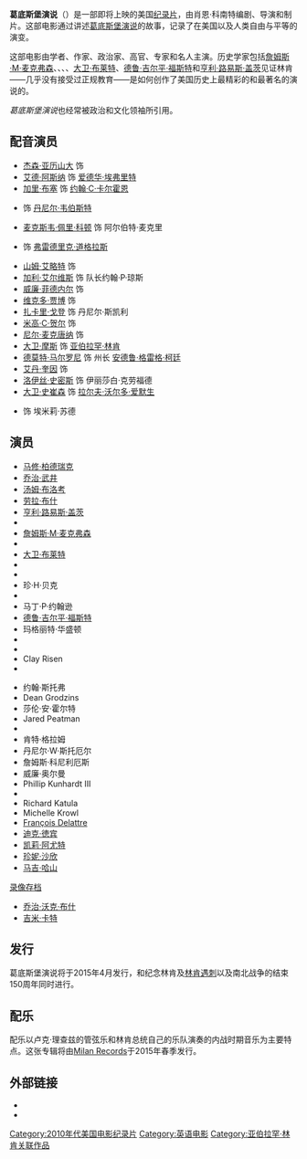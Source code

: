 {{unreferenced|time=2014-09-29T09:44:43+00:00}}
{{Infobox film
| name           = The Gettysburg Address
| image          = <!-- 檔案不存在 The_Gettysburg_Address_movie_poster.jpg -->
| caption        = 公映海报
| director       = 肖恩·科南特
| producer       = 肖恩·科南特<br />吉姆·科南特
| starring       = [[杰森·亚历山大|杰森·亚历山大]]<br />[[艾德·阿斯纳|艾德·阿斯纳]]<br />[[马修·柏德瑞克|马修·柏德瑞克]]<br />{{Link-en|基恩·大卫|Keith David}}<br />[[山姆·艾略特|山姆·艾略特]]<br />[[加利·艾尔维斯|加利·艾尔维斯]]<br />[[威廉·菲德内尔|威廉·菲德内尔]]<br />[[维克多·贾博|维克多·贾博]]<br /> [[扎卡里·戈登|扎卡里·戈登]] <br />[[米高·C·贺尔|米高·C·贺尔]]<br />[[尼尔·麦克唐纳|尼尔·麦克唐纳]]<br />[[大卫·摩斯|大卫·摩斯]]<br />[[德莫特·马尔罗尼|德莫特·马尔罗尼]]<br />[[艾丹·奎因|艾丹·奎因]]<br />[[洛伊丝·史密斯|洛伊丝·史密斯]]<br />[[大卫·史崔森|大卫·史崔森]]<br />[[乔治·武井|乔治·武井]]<br />{{Link-en|莉莉·泰勒|Lili Taylor}}<br />[[汤姆·布洛考|汤姆·布洛考]]<br />[[劳拉·布什|劳拉·布什]]
| music          = 卢克·理查兹
| cinematography = 肖恩·科南特
| editing        = 肖恩·科南特
| studio         = Rising Picture Company
| distributor    = 
| released       = 
| country        = 美国
| language       = 英语
}}

'''葛底斯堡演说'''（{{lang-en|'''''The Gettysburg Address'''''}}）是一部即将上映的美国[[纪录片|纪录片]]，由肖恩·科南特编剧、导演和制片。这部电影通过讲述[[葛底斯堡演说|葛底斯堡演说]]的故事，记录了在美国以及人类自由与平等的演变。

这部电影由学者、作家、政治家、高官、专家和名人主演。历史学家包括[[詹姆斯·M·麦克弗森|詹姆斯·M·麦克弗森]]、{{link-en|埃里克·福纳|Eric Foner}}、{{link-en|哈罗德·霍尔泽|Harold Holzer}}、{{link-en|艾伦·归尔佐|Allen C. Guelzo}}、[[大卫·布莱特|大卫·布莱特]]、[[德鲁·吉尔平·福斯特|德鲁·吉尔平·福斯特]]和[[亨利·路易斯·盖茨|亨利·路易斯·盖茨]]见证林肯——几乎没有接受过正规教育——是如何创作了美国历史上最精彩的和最著名的演说的。

''葛底斯堡演说''也经常被政治和文化领袖所引用。

==配音演员==

* [[杰森·亚历山大|杰森·亚历山大]] 饰 {{Link-en|诺亚·布鲁克斯|Noah Brooks}}
* [[艾德·阿斯纳|艾德·阿斯纳]] 饰 [[爱德华·埃弗里特|爱德华·埃弗里特]]
* [[加里·布塞|加里·布塞]] 饰 [[约翰·C·卡尔霍恩|约翰·C·卡尔霍恩]]
* {{Link-en|凯文·康韦|Kevin Conway}} 饰 [[丹尼尔·韦伯斯特|丹尼尔·韦伯斯特]]
* [[麦克斯韦·佩里·科顿|麦克斯韦·佩里·科顿]] 饰 阿尔伯特·麦克里
* {{Link-en|基恩·大卫|Keith David}} 饰 [[弗雷德里克·道格拉斯|弗雷德里克·道格拉斯]]
* [[山姆·艾略特|山姆·艾略特]] 饰 {{Link-en|沃德·希尔·拉蒙|Ward Hill Lamon}}
*[[加利·艾尔维斯|加利·艾尔维斯]] 饰 队长约翰·P·琼斯
*[[威廉·菲德内尔|威廉·菲德内尔]] 饰 {{Link-en|约翰·乔治·尼古拉|John G. Nicolay}}
*[[维克多·贾博|维克多·贾博]] 饰 {{Link-en|威廉·桑德斯|William Saunders}}
* [[扎卡里·戈登|扎卡里·戈登]] 饰 丹尼尔·斯凯利
* [[米高·C·贺尔|米高·C·贺尔]] 饰 {{Link-en|莱昂纳德·斯威特|Leonard Swett}}
* [[尼尔·麦克唐纳|尼尔·麦克唐纳]] 饰 {{Link-en|查尔斯·桑诺|Charles Sumner}}
* [[大卫·摩斯|大卫·摩斯]] 饰 [[亚伯拉罕·林肯|亚伯拉罕·林肯]]
* [[德莫特·马尔罗尼|德莫特·马尔罗尼]] 饰 州长 [[安德鲁·格雷格·柯廷|安德鲁·格雷格·柯廷]]
*[[艾丹·奎因|艾丹·奎因]] 饰 {{Link-en|西欧多尔·帕克|Theodore Parker}}
* [[洛伊丝·史密斯|洛伊丝·史密斯]] 饰 伊丽莎白·克劳福德
*[[大卫·史崔森|大卫·史崔森]] 饰 [[拉尔夫·沃尔多·爱默生|拉尔夫·沃尔多·爱默生]]
* {{Link-en|莉莉·泰勒|Lili Taylor}} 饰 埃米莉·苏德

==演员==

{{col-begin|width=60%}}
{{col-break}}
*[[马修·柏德瑞克|马修·柏德瑞克]]
*[[乔治·武井|乔治·武井]]
*[[汤姆·布洛考|汤姆·布洛考]]
*[[劳拉·布什|劳拉·布什]]
*[[亨利·路易斯·盖茨|亨利·路易斯·盖茨]]
*{{Link-en|艾瑞克·方纳|Eric Foner}}
*[[詹姆斯·M·麦克弗森|詹姆斯·M·麦克弗森]]
*{{Link-en|哈罗德·霍尔泽|Harold Holzer}}
*[[大卫·布莱特|大卫·布莱特]]
*{{Link-en|詹姆斯·奥克斯|James Oakes}}
*{{Link-en|伽柏·博里特|Gabor Boritt}}
*珍·H·贝克
*{{Link-en|托马斯·A·德斯贾尔丁|Thomas A. Desjardin}}
*马丁·P·约翰逊
*[[德鲁·吉尔平·福斯特|德鲁·吉尔平·福斯特]]
*玛格丽特·华盛顿
*{{link-en|埃里克·马库斯|Eric Marcus}}
*{{link-en|杰夫·沙拉|Jeff Shaara}}
*Clay Risen
*{{link-en|布兰达·温尼艾波|Brenda Wineapple}}
{{col-break}}
*约翰·斯托弗
*Dean Grodzins
*莎伦·安·霍尔特
*Jared Peatman
*{{link-en|迈克尔·伯林盖姆|Michael Burlingame}}
*肯特·格拉姆
*丹尼尔·W·斯托厄尔
*詹姆斯·科尼利厄斯
*威廉·奥尔曼
*Phillip Kunhardt III
*{{link-en|威廉·M·福勒|William M. Fowler}}
*Richard Katula
*Michelle Krowl
*[[François_Delattre|François Delattre]]
*[[迪克·徳宾|迪克·徳宾]]
*[[凯莉·阿尤特|凯莉·阿尤特]]
*[[珍妮·沙欣|珍妮·沙欣]]
*[[马吉·哈山|马吉·哈山]]
;[[录像存档|录像存档]]
*[[乔治·沃克·布什|乔治·沃克·布什]]
*[[吉米·卡特|吉米·卡特]]
{{col-end}}

==发行==

葛底斯堡演说将于2015年4月发行，和纪念林肯及[[林肯遇刺|林肯遇刺]]以及南北战争的结束150周年同时进行。

==配乐==

配乐以卢克·理查兹的管弦乐和林肯总统自己的乐队演奏的内战时期音乐为主要特点。这张专辑将由[[Milan_Records|Milan Records]]于2015年春季发行。

==外部链接==
*{{官方网站|http://gettysburgaddressfilm.com}}
* {{IMDb title|3066808|The Gettysburg Address}}

{{DEFAULTSORT:Gettysburg Address, The (film)}}
[[Category:2010年代美国电影纪录片|Category:2010年代美国电影纪录片]]
[[Category:英语电影|Category:英语电影]]
[[Category:亚伯拉罕·林肯关联作品|Category:亚伯拉罕·林肯关联作品]]